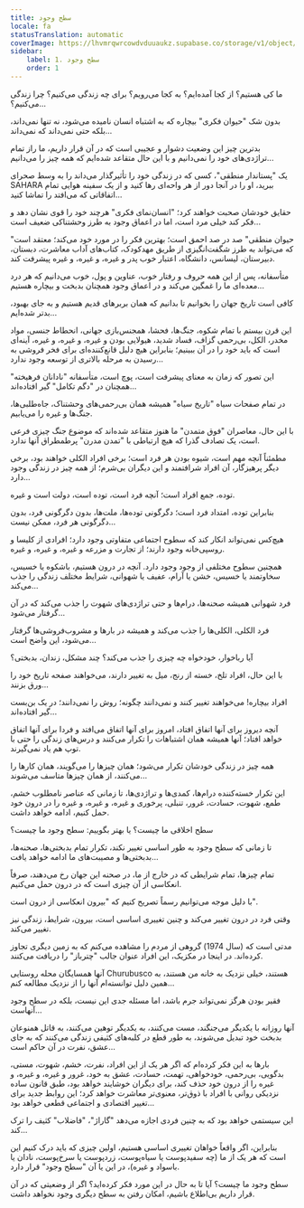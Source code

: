 ```yaml
---
title: سطح وجود
locale: fa
statusTranslation: automatic
coverImage: https://lhvmrqwrcowdvduuaukz.supabase.co/storage/v1/object/public/strapi-uploads/small_cover-tratado-de-psicologia-revolucionaria.webp-5e15e1cec4e0ebebcde5d7fc7565d8fd.webp
sidebar:
    label: 1. سطح وجود
    order: 1
---
```

ما کی هستیم؟ از کجا آمده‌ایم؟ به کجا می‌رویم؟ برای چه زندگی می‌کنیم؟ چرا زندگی می‌کنیم؟...

بدون شک "حیوان فکری" بیچاره که به اشتباه انسان نامیده می‌شود، نه تنها نمی‌داند، بلکه حتی نمی‌داند که نمی‌داند...

بدترین چیز این وضعیت دشوار و عجیبی است که در آن قرار داریم، ما راز تمام تراژدی‌های خود را نمی‌دانیم و با این حال متقاعد شده‌ایم که همه چیز را می‌دانیم...

یک "پستاندار منطقی"، کسی که در زندگی خود را تأثیرگذار می‌داند را به وسط صحرای SAHARA ببرید، او را در آنجا دور از هر واحه‌ای رها کنید و از یک سفینه هوایی تمام اتفاقاتی که می‌افتد را تماشا کنید...

حقایق خودشان صحبت خواهند کرد؛ "انسان‌نمای فکری" هرچند خود را قوی نشان دهد و فکر کند خیلی مرد است، اما در اعماق وجود به طرز وحشتناکی ضعیف است...

"حیوان منطقی" صد در صد احمق است؛ بهترین فکر را در مورد خود می‌کند؛ معتقد است که می‌تواند به طرز شگفت‌انگیزی از طریق مهدکودک، کتاب‌های آداب معاشرت، دبستان، دبیرستان، لیسانس، دانشگاه، اعتبار خوب پدر و غیره، و غیره، و غیره پیشرفت کند.

متأسفانه، پس از این همه حروف و رفتار خوب، عناوین و پول، خوب می‌دانیم که هر درد معده‌ای ما را غمگین می‌کند و در اعماق وجود همچنان بدبخت و بیچاره هستیم...

کافی است تاریخ جهان را بخوانیم تا بدانیم که همان بربرهای قدیم هستیم و به جای بهبود، بدتر شده‌ایم...

این قرن بیستم با تمام شکوه، جنگ‌ها، فحشا، همجنس‌بازی جهانی، انحطاط جنسی، مواد مخدر، الکل، بی‌رحمی گزاف، فساد شدید، هیولایی بودن و غیره، و غیره، و غیره، آینه‌ای است که باید خود را در آن ببینیم؛ بنابراین هیچ دلیل قانع‌کننده‌ای برای فخر فروشی به رسیدن به مرحله بالاتری از توسعه وجود ندارد...

این تصور که زمان به معنای پیشرفت است، پوچ است، متأسفانه "نادانان فرهیخته" همچنان در "دگم تکامل" گیر افتاده‌اند...

در تمام صفحات سیاه "تاریخ سیاه" همیشه همان بی‌رحمی‌های وحشتناک، جاه‌طلبی‌ها، جنگ‌ها و غیره را می‌یابیم.

با این حال، معاصران "فوق متمدن" ما هنوز متقاعد شده‌اند که موضوع جنگ چیزی فرعی است، یک تصادف گذرا که هیچ ارتباطی با "تمدن مدرن" پرطمطراق آنها ندارد.

مطمئناً آنچه مهم است، شیوه بودن هر فرد است؛ برخی افراد الکلی خواهند بود، برخی دیگر پرهیزگار، آن افراد شرافتمند و این دیگران بی‌شرم؛ از همه چیز در زندگی وجود دارد...

توده، جمع افراد است؛ آنچه فرد است، توده است، دولت است و غیره.

بنابراین توده، امتداد فرد است؛ دگرگونی توده‌ها، ملت‌ها، بدون دگرگونی فرد، بدون دگرگونی هر فرد، ممکن نیست...

هیچ‌کس نمی‌تواند انکار کند که سطوح اجتماعی متفاوتی وجود دارد؛ افرادی از کلیسا و روسپی‌خانه وجود دارند؛ از تجارت و مزرعه و غیره، و غیره، و غیره.

همچنین سطوح مختلفی از وجود وجود دارد. آنچه در درون هستیم، باشکوه یا خسیس، سخاوتمند یا خسیس، خشن یا آرام، عفیف یا شهوانی، شرایط مختلف زندگی را جذب می‌کند...

فرد شهوانی همیشه صحنه‌ها، درام‌ها و حتی تراژدی‌های شهوت را جذب می‌کند که در آن گرفتار می‌شود...

فرد الکلی، الکلی‌ها را جذب می‌کند و همیشه در بارها و مشروب‌فروشی‌ها گرفتار می‌شود، این واضح است...

آیا رباخوار، خودخواه چه چیزی را جذب می‌کند؟ چند مشکل، زندان، بدبختی؟

با این حال، افراد تلخ، خسته از رنج، میل به تغییر دارند، می‌خواهند صفحه تاریخ خود را ورق بزنند...

افراد بیچاره! می‌خواهند تغییر کنند و نمی‌دانند چگونه؛ روش را نمی‌دانند؛ در یک بن‌بست گیر افتاده‌اند...

آنچه دیروز برای آنها اتفاق افتاد، امروز برای آنها اتفاق می‌افتد و فردا برای آنها اتفاق خواهد افتاد؛ آنها همیشه همان اشتباهات را تکرار می‌کنند و درس‌های زندگی را حتی با توپ هم یاد نمی‌گیرند.

همه چیز در زندگی خودشان تکرار می‌شود؛ همان چیزها را می‌گویند، همان کارها را می‌کنند، از همان چیزها متاسف می‌شوند...

این تکرار خسته‌کننده درام‌ها، کمدی‌ها و تراژدی‌ها، تا زمانی که عناصر نامطلوب خشم، طمع، شهوت، حسادت، غرور، تنبلی، پرخوری و غیره، و غیره، و غیره را در درون خود حمل کنیم، ادامه خواهد داشت.

سطح اخلاقی ما چیست؟ یا بهتر بگوییم: سطح وجود ما چیست؟

تا زمانی که سطح وجود به طور اساسی تغییر نکند، تکرار تمام بدبختی‌ها، صحنه‌ها، بدبختی‌ها و مصیبت‌های ما ادامه خواهد یافت...

تمام چیزها، تمام شرایطی که در خارج از ما، در صحنه این جهان رخ می‌دهند، صرفاً انعکاسی از آن چیزی است که در درون حمل می‌کنیم.

با دلیل موجه می‌توانیم رسماً تصریح کنیم که "بیرون انعکاسی از درون است".

وقتی فرد در درون تغییر می‌کند و چنین تغییری اساسی است، بیرون، شرایط، زندگی نیز تغییر می‌کند.

مدتی است که (سال 1974) گروهی از مردم را مشاهده می‌کنم که به زمین دیگری تجاوز کرده‌اند. در اینجا در مکزیک، این افراد عنوان جالب "چترباز" را دریافت می‌کنند.

آنها همسایگان محله روستایی Churubusco هستند، خیلی نزدیک به خانه من هستند، به همین دلیل توانسته‌ام آنها را از نزدیک مطالعه کنم...

فقیر بودن هرگز نمی‌تواند جرم باشد، اما مسئله جدی این نیست، بلکه در سطح وجود آنهاست...

آنها روزانه با یکدیگر می‌جنگند، مست می‌کنند، به یکدیگر توهین می‌کنند، به قاتل همنوعان بدبخت خود تبدیل می‌شوند، به طور قطع در کلبه‌های کثیفی زندگی می‌کنند که به جای عشق، نفرت در آن حاکم است...

بارها به این فکر کرده‌ام که اگر هر یک از این افراد، نفرت، خشم، شهوت، مستی، بدگویی، بی‌رحمی، خودخواهی، تهمت، حسادت، عشق به خود، غرور و غیره، و غیره، و غیره را از درون خود حذف کند، برای دیگران خوشایند خواهد بود، طبق قانون ساده نزدیکی روانی با افراد با ذوق‌تر، معنوی‌تر معاشرت خواهد کرد؛ این روابط جدید برای تغییر اقتصادی و اجتماعی قطعی خواهد بود...

این سیستمی خواهد بود که به چنین فردی اجازه می‌دهد "گاراژ"، "فاضلاب" کثیف را ترک کند...

بنابراین، اگر واقعاً خواهان تغییری اساسی هستیم، اولین چیزی که باید درک کنیم این است که هر یک از ما (چه سفیدپوست یا سیاه‌پوست، زردپوست یا سرخ‌پوست، نادان یا باسواد و غیره)، در این یا آن "سطح وجود" قرار دارد.

سطح وجود ما چیست؟ آیا تا به حال در این مورد فکر کرده‌اید؟ اگر از وضعیتی که در آن قرار داریم بی‌اطلاع باشیم، امکان رفتن به سطح دیگری وجود نخواهد داشت.

